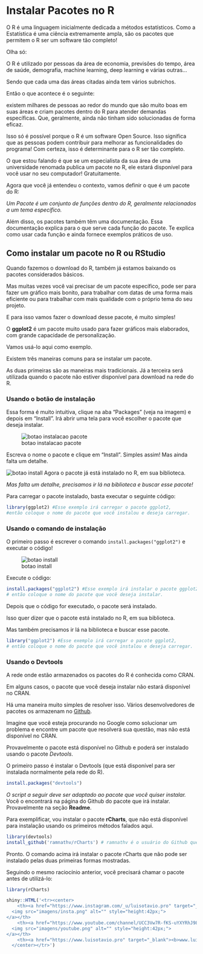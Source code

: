 # Instalar Pacotes no R

O R é uma linguagem inicialmente dedicada a métodos estatísticos. Como a Estatística é uma ciência extremamente ampla, são os pacotes que permitem o R ser um software tão completo!

Olha só:

O R é utilizado por pessoas da área de economia, previsões do tempo, área de saúde, demografia, machine learning, deep learning e várias outras…

Sendo que cada uma das áreas citadas ainda tem vários subnichos.

Então o que acontece é o seguinte:

existem milhares de pessoas ao redor do mundo que são muito boas em suas áreas e criam pacotes dentro do R para atender demandas específicas. Que, geralmente, ainda não tinham sido solucionadas de forma eficaz.

Isso só é possível porque o R é um software Open Source. Isso significa que as pessoas podem contribuir para melhorar as funcionalidades do programa! Com certeza, isso é determinante para o R ser tão completo.

O que estou falando é que se um especialista da sua área de uma universidade renomada publica um pacote no R, ele estará disponível para você usar no seu computador! Gratuitamente.

Agora que você já entendeu o contexto, vamos definir o que é um pacote do R:

*Um Pacote é um conjunto de funções dentro do R, geralmente relacionados a um tema específico.*

Além disso, os pacotes também têm uma documentação. Essa documentação explica para o que serve cada função do pacote. Te explica como usar cada função e ainda fornece exemplos práticos de uso.

## Como instalar um pacote no R ou RStudio

Quando fazemos o download do R, também já estamos baixando os pacotes considerados básicos.

Mas muitas vezes você vai precisar de um pacote específico, pode ser para fazer um gráfico mais bonito, para trabalhar com datas de uma forma mais eficiente ou para trabalhar com mais qualidade com o próprio tema do seu projeto.

E para isso vamos fazer o download desse pacote, é muito simples!

O __ggplot2__ é um pacote muito usado para fazer gráficos mais elaborados, com grande capacidade de personalização.

Vamos usá-lo aqui como exemplo.

Existem três maneiras comuns para se instalar um pacote. 

As duas primeiras são as maneiras mais tradicionais. Já a terceira será utilizada quando o pacote não estiver disponível para download na rede do R.

### Usando o botão de instalação

Essa forma é muito intuitiva, clique na aba “Packages” (veja na imagem) e depois em “Install”. Irá abrir uma tela para você escolher o pacote que deseja instalar.

![botao instalacao pacote](imagens/4_pacotes_botao_instalacao.png)

Escreva o nome o pacote e clique em “Install”. Simples assim! Mas ainda falta um detalhe.

![botao install](imagens/4_pacotes_install.png)
Agora o pacote já está instalado no R, em sua biblioteca.

*Mas falta um detalhe, precisamos ir lá na biblioteca e buscar esse pacote!*

Para carregar o pacote instalado, basta executar o seguinte código:

```r
library(ggplot2) #Esse exemplo irá carregar o pacote ggplot2, 
#então coloque o nome do pacote que você instalou e deseja carregar.
```

### Usando o comando de instalação

O primeiro passo é escrever o comando ```install.packages("ggplot2")``` e executar o código!

![botao install](imagens/4_pacotes_comando_install.png)

Execute o código:
```r
install.packages("ggplot2") #Esse exemplo irá instalar o pacote ggplot2, 
# então coloque o nome do pacote que você deseja instalar.
```

Depois que o código for executado, o pacote será instalado.

Isso quer dizer que o pacote está instalado no R, em sua biblioteca.

Mas também precisamos ir lá na biblioteca e buscar esse pacote.

```r
library("ggplot2") #Esse exemplo irá carregar o pacote ggplot2,
# então coloque o nome do pacote que você instalou e deseja carregar.
```

### Usando o Devtools

A rede onde estão armazenados os pacotes do R é conhecida como CRAN. 

Em alguns casos, o pacote que você deseja instalar não estará disponível no CRAN. 

Há uma maneira muito simples de resolver isso. Vários desenvolvedores de pacotes os armazenam no [Github](https://www.github.com).

Imagine que você esteja procurando no Google como solucionar um problema e encontre um pacote que resolverá sua questão, mas não está disponível no CRAN.

Provavelmente o pacote está disponível no Github e poderá ser instalado usando o pacote *Devtools*.

O primeiro passo é instalar o Devtools (que está disponível para ser instalada normalmente pela rede do R).

```r
install.packages("devtools")
```

*O script a seguir deve ser adaptado ao pacote que você quiser instalar.* Você o encontrará na página do Github do pacote que irá instalar. Provavelmente na seção __Readme__.

Para exemplificar, vou instalar o pacote __rCharts__, que não está disponível para instalação usando os primeiros métodos falados aqui.

```r
library(devtools)
install_github('ramnathv/rCharts') # ramnathv é o usuário do Github que criou o pacote rCharts
```

Pronto. O comando acima irá instalar o pacote rCharts que não pode ser instalado pelas duas primeiras formas mostradas.

Seguindo o mesmo raciocínio anterior, você precisará chamar o pacote antes de utilizá-lo:

```r
library(rCharts)
```

```r
shiny::HTML('<tr><center>
    <th><a href="https://www.instagram.com/_u/luisotavio.pro" target="_blank">
  <img src="imagens/insta.png" alt="" style="height:42px;">
</a></th>
    <th><a href="https://www.youtube.com/channel/UCC3Vw7R-fKS-uYXYRhJ983A" target="_blank">
  <img src="imagens/youtube.png" alt="" style="height:42px;">
</a></th>
    <th><a href="https://www.luisotavio.pro" target="_blank"><b>www.luisotavio.pro</b></a></th>
  </center></tr>')
```
